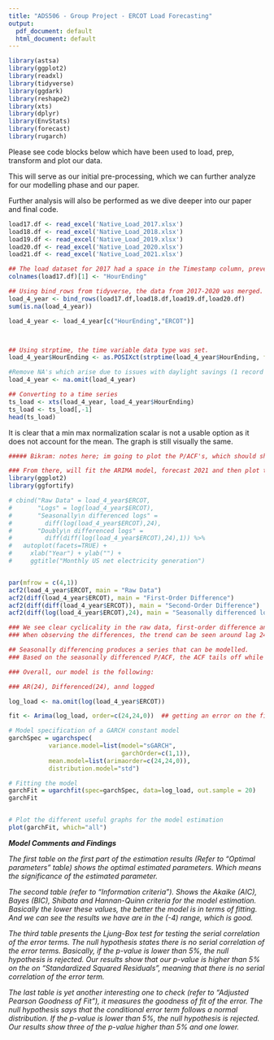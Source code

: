 ```yaml
---
title: "ADS506 - Group Project - ERCOT Load Forecasting"
output:
  pdf_document: default
  html_document: default
---
```


```r
library(astsa)
library(ggplot2)
library(readxl)
library(tidyverse)
library(ggdark)
library(reshape2) 
library(xts)
library(dplyr)
library(EnvStats)
library(forecast)
library(rugarch)
```

Please see code blocks below which have been used to load, prep, transform and plot our data.

This will serve as our initial pre-processing, which we can further analyze for our modelling phase and our paper.

Further analysis will also be performed as we dive deeper into our paper and final code. 


```r
load17.df <- read_excel('Native_Load_2017.xlsx')
load18.df <- read_excel('Native_Load_2018.xlsx')
load19.df <- read_excel('Native_Load_2019.xlsx')
load20.df <- read_excel('Native_Load_2020.xlsx')
load21.df <- read_excel('Native_Load_2021.xlsx')
```


```r
## The load dataset for 2017 had a space in the Timestamp column, preventing the binding of the four years
colnames(load17.df)[1] <- "HourEnding"

## Using bind_rows from tidyverse, the data from 2017-2020 was merged.
load_4_year <- bind_rows(load17.df,load18.df,load19.df,load20.df)
sum(is.na(load_4_year))

load_4_year <- load_4_year[c("HourEnding","ERCOT")]



## Using strptime, the time variable data type was set. 
load_4_year$HourEnding <- as.POSIXct(strptime(load_4_year$HourEnding, format="%m/%d/%Y %H:%M"))

#Remove NA's which arise due to issues with daylight savings (1 record in each year)
load_4_year <- na.omit(load_4_year)

## Converting to a time series
ts_load <- xts(load_4_year, load_4_year$HourEnding)
ts_load <- ts_load[,-1]
head(ts_load)
```



It is clear that a min max normalization scalar is not a usable option as it does not account for the mean. The graph is still visually the same.


```r

##### Bikram: notes here; im going to plot the P/ACF's, which should show if we need to difference, AR(x) and MA(x).

### From there, will fit the ARIMA model, forecast 2021 and then plot the dataset vs forecast
library(ggplot2)
library(ggfortify)

# cbind("Raw Data" = load_4_year$ERCOT,
#       "Logs" = log(load_4_year$ERCOT),
#       "Seasonally\n differenced logs" =
#         diff(log(load_4_year$ERCOT),24),
#       "Doubly\n differenced logs" =
#         diff(diff(log(load_4_year$ERCOT),24),1)) %>%
#   autoplot(facets=TRUE) +
#     xlab("Year") + ylab("") +
#     ggtitle("Monthly US net electricity generation")


par(mfrow = c(4,1)) 
acf2(load_4_year$ERCOT, main = "Raw Data")
acf2(diff(load_4_year$ERCOT), main = "First-Order Difference")
acf2(diff(diff(load_4_year$ERCOT)), main = "Second-Order Difference")
acf2(diff(log(load_4_year$ERCOT),24), main = "Seasonally differenced logs")

### We see clear cyclicality in the raw data, first-order difference and second order difference. 
### When observing the differences, the trend can be seen around lag 24, indiciating this is a daily autocorrelatioj (e.g. power demand at any given hour today will be highly correlated to the demand at the same time 24, 48, 72 hours ago etc.)

## Seasonally differencing produces a series that can be modelled.
### Based on the seasonally differenced P/ACF, the ACF tails off while the P/ACF cuts off. This indicates an AR(p) model. 

```

```r

### Overall, our model is the following:

### AR(24), Differenced(24), annd logged

log_load <- na.omit(log(load_4_year$ERCOT))

fit <- Arima(log_load, order=c(24,24,0))  ## getting an error on the fit

```

```r

# Model specification of a GARCH constant model
garchSpec = ugarchspec(
           variance.model=list(model="sGARCH",
                               garchOrder=c(1,1)),
           mean.model=list(arimaorder=c(24,24,0)), 
           distribution.model="std")

# Fitting the model
garchFit = ugarchfit(spec=garchSpec, data=log_load, out.sample = 20)
garchFit


# Plot the different useful graphs for the model estimation
plot(garchFit, which="all")
```

***Model Comments and Findings***

*The first table on the first part of the estimation results (Refer to "Optimal parameters" table) shows the optimal estimated parameters. Which means the significance of the estimated parameter.* 

*The second table (refer to "Information criteria"). Shows the Akaike (AIC), Bayes (BIC), Shibata and Hannan-Quinn criteria for the model estimation. Basically the lower these values, the better the model is in terms of fitting. And we can see the results we have are in the (-4) range, which is good.*


*The third table presents the Ljung-Box test for testing the serial correlation of the error terms. The null hypothesis states there is no serial correlation of the error terms. Basically, if the p-value is lower than 5%, the null hypothesis is rejected. Our results show that our p-value is higher than 5% on the on "Standardized Squared Residuals", meaning that there is no serial correlation of the error term.*


*The last table is yet another interesting one to check (refer to "Adjusted Pearson Goodness of Fit"), it measures the goodness of fit of the error. The null hypothesis says that the conditional error term follows a normal distribution. If the p-value is lower than 5%, the null hypothesis is rejected. Our results show three of the p-value higher than 5% and one lower.*


```r

```

